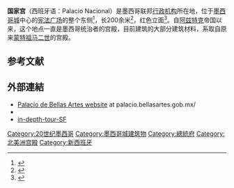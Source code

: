 {{coord|19|25|57|N|99|7|52|W|type:landmark_region:MX|display=title}}
{{Infobox building
| name                 = 墨西哥國家宮
| native_name          = Palacio Nacional
| native_name_lang     = 
| former_names         =
| alternate_names      =
| image                = Wikimania_2015_15.07.2015_17-00-11.JPG
| image_alt            = 340px
| caption              = 墨西哥國家宮
| altitude             = 
| building_type        =
| architectural_style  =
| structural_system    =
| cost                 =
| ren_cost             =
| client               =
| owner                =
| current_tenants      = 
| landlord             =
| location             = [[墨西哥城|墨西哥城]]
| address              = 
| location_town        = 
| location_country     = {{MEX}}
| iso_region           =
| coordinates_display  = 
| latitude             =
| longitude            =
| coordinates          = 
| start_date           = 
| completion_date      = 
| inauguration_date    = 
| renovation_date      =
| demolition_date      =
| destruction_date     =
| height               = 
| diameter             =
| antenna_spire        =
| roof                 =
| top_floor            =
| other_dimensions     = 
| floor_count          = 
| floor_area           = 
| seating_type         =
| seating_capacity     = 
| elevator_count       =
| main_contractor      =
| architect            =
| architecture_firm    =
| structural_engineer  =
| services_engineer    =
| civil_engineer       =
| other_designers      =
| quantity_surveyor    =
| awards               =
| ren_architect        =
| ren_firm             =
| ren_str_engineer     =
| ren_serv_engineer    =
| ren_civ_engineer     =
| ren_oth_designers    =
| ren_qty_surveyor     =
| ren_awards           =
| url                  =
| references           = 
}}
'''国家宫'''（西班牙语：Palacio Nacional）是墨西哥联邦[[行政机构|行政机构]]所在地，位于[[墨西哥城|墨西哥城]]中心的[[宪法广场_(墨西哥城)|宪法广场]]的整个东侧<ref name="lonely">{{cite book 
|title= Lonely Planet Mexico City 
|url= https://archive.org/details/mexicocity0000nobl
|last=Noble 
|first=John 
|coauthors= 
|year=2000 
|publisher=Lonely Planet Publications 
|location=Oakland, California 
|isbn=1 86450 087 5 }}</ref>，长200余米<ref name="planetware">{{cite web 
|url= http://www.planetware.com/mexico-city/national-palace-mex-df-np.htm 
|title= Mexico City - National Palace 
|accessdate= 2008-09-22 
|archive-date= 2008-09-14 
|archive-url= https://web.archive.org/web/20080914183818/http://www.planetware.com/mexico-city/national-palace-mex-df-np.htm 
|dead-url= no 
}}</ref>，红色立面<ref name="historic">{{cite book 
|title=Mexico City Historic Center 
|last=Galindo 
|first=Carmen 
|authorlink= 
|coauthors=Magdelena Galindo 
|year=2002 
|publisher=Ediciones Nueva Guia 
|location=Mexico City 
|isbn=968 5437 29 7 
|pages= |url= }}</ref>。自[[阿兹特克|阿兹特克]]帝国以来，这个地点一直是墨西哥统治者的宫殿，目前建筑的大部分建筑材料，系取自原来[[蒙特祖马二世|蒙特祖马二世]]的宫殿。

{{commons|National Palace of Mexico}}

==参考文献==
{{reflist}}
==外部連結==
{{Commons category|Palacio de Bellas Artes}}
*[http://www.palacio.bellasartes.gob.mx/ Palacio de Bellas Artes website] {{Webarchive|url=https://web.archive.org/web/20190427163603/https://palacio.bellasartes.gob.mx/ |date=2019-04-27 }} at palacio.bellasartes.gob.mx/
*{{cite web |url=http://www.sobrearquitectura.com/palacio-de-bellas-artes/ |title=Palacio de Bellas Artes - Insight |website=sobrearquitectura.com |access-date=2022-02-16 |archive-date=2022-02-16 |archive-url=https://web.archive.org/web/20220216054738/http://www.sobrearquitectura.com/palacio-de-bellas-artes/ |dead-url=no }}
*[https://traveldom.com/in-depth-tour-SF in-depth-tour-SF] {{Wayback|url=https://traveldom.com/in-depth-tour-SF |date=20220216044413 }}
{{Historic buildings of Mexico City Centro}}


{{墨西哥城历史中心的历史建筑}}
[[Category:20世纪墨西哥|Category:20世纪墨西哥]]
[[Category:墨西哥城建筑物|Category:墨西哥城建筑物]]
[[Category:總統府|Category:總統府]]
[[Category:北美洲宫殿|Category:北美洲宫殿]]
[[Category:新西班牙|Category:新西班牙]]